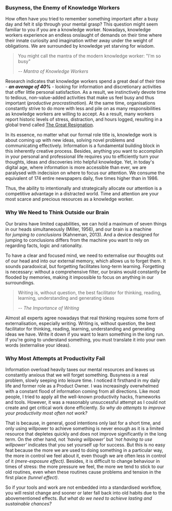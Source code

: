 
<TableOfContentSection chapter="chapter-02" topic="Busyness, the Enemy of Knowledge Workers">
	
### Busyness, the Enemy of Knowledge Workers

How often have you tried to remember something important after a busy day and felt it slip through your mental grasp? This question might seem familiar to you if you are a knowledge worker. Nowadays, knowledge workers experience an endless onslaught of demands on their time where their innate curiosity and imagination wither away under the weight of obligations. We are surrounded by knowledge yet starving for wisdom.

> You might call the mantra of the modern knowledge worker: "I'm so busy"
>
> <cite>-- Mantra of Knowledge Workers</cite>

Research indicates that knowledge workers spend a great deal of their time - **_an average of 40%_** - looking for information and discretionary activities that offer little personal satisfaction. As a result, we instinctively devote time to tedious, non-value-added activities that make us feel busy and thus important (_productive procrastination_). At the same time, organisations constantly strive to do more with less and pile on as many responsibilities as knowledge workers are willing to accept. As a result, many workers report historic levels of stress, distraction, and hours logged, resulting in a global trend called [The Great Resignation](https://en.wikipedia.org/wiki/Great_Resignation).

In its essence, no matter what our formal role title is, knowledge work is about coming up with new ideas, solving novel problems and communicating effectively. Information is a fundamental building block in this inherently creative process. Besides, anything you want to accomplish in your personal and professional life requires you to efficiently turn your thoughts, ideas and discoveries into helpful knowledge. Yet, in today's digital age, where information is more accessible than ever, we are paralysed with indecision on where to focus our attention. We consume the equivalent of 174 entire newspapers daily, five times higher than in 1986. 

Thus, the ability to intentionally and strategically allocate our attention is a competitive advantage in a distracted world. Time and attention are your most scarce and precious resources as a knowledge worker.

</TableOfContentSection>

<TableOfContentSection chapter="chapter-02" topic="Why We Need to Think Outside our Brain">
	
### Why We Need to Think Outside our Brain

Our brains have limited capabilities, we can hold a maximum of seven things in our heads simultaneously (Miller, 1956), and our brain is a machine for *jumping to conclusions* (Kahneman, 2013). And a device designed for jumping to conclusions differs from the machine you want to rely on regarding facts, logic and rationality.

To have a clear and focused mind, we need to externalise our thoughts out of our head and into our external memory, which allows us to forget them. It sounds paradoxical, but forgetting facilitates long-term learning. Forgetting is necessary: without a comprehensive filter, our brains would constantly be flooded by memories, making it impossible to focus on anything in our surroundings.

> Writing is, without question, the best facilitator for thinking, reading, learning, understanding and generating ideas
>
> <cite>-- The Importance of Writing</cite>

Almost all experts agree nowadays that real thinking requires some form of externalisation, especially writing. Writing is, without question, the best facilitator for thinking, reading, learning, understanding and generating ideas we have. Write it down if you want to learn something in the long run. If you're going to understand something, you must translate it into your own words (externalise your ideas).

</TableOfContentSection>

<TableOfContentSection chapter="chapter-02" topic="Why Most Attempts at Productivity Fail">
	
### Why Most Attempts at Productivity Fail

Information overload heavily taxes our mental resources and leaves us constantly anxious that we will forget something. Busyness *is* a real problem, slowly seeping into leisure time. I noticed it firsthand in my daily life and former role as a Product Owner. I was increasingly overwhelmed with a constant flood of information coming from all directions. Like most people, I tried to apply all the well-known productivity hacks, frameworks and tools. However, it was a reasonably unsuccessful attempt as I could not create and get critical work done efficiently. *So why do attempts to improve your productivity most often not work?*

That is because, in general, good intentions only last for a short time, and only using willpower to achieve something is never enough as it is a limited resource that depletes quickly and does not improve significantly in the long term. On the other hand, not _'having willpower'_ but _'not having to use willpower'_ indicates that you set yourself up for success. But this is no easy feat because the more we are used to doing something in a particular way, the more in control we feel about it, even though we are often less in control of it *(mere-exposure effect)*. Besides, it is difficult to change behaviour in times of stress: the more pressure we feel, the more we tend to stick to our old routines, even when these routines cause problems and tension in the first place *(tunnel effect)*.

So if your tools and work are not embedded into a standardised workflow, you will resist change and sooner or later fall back into old habits due to the abovementioned effects. _But what do we need to achieve lasting and sustainable chances?_

</TableOfContentSection>
